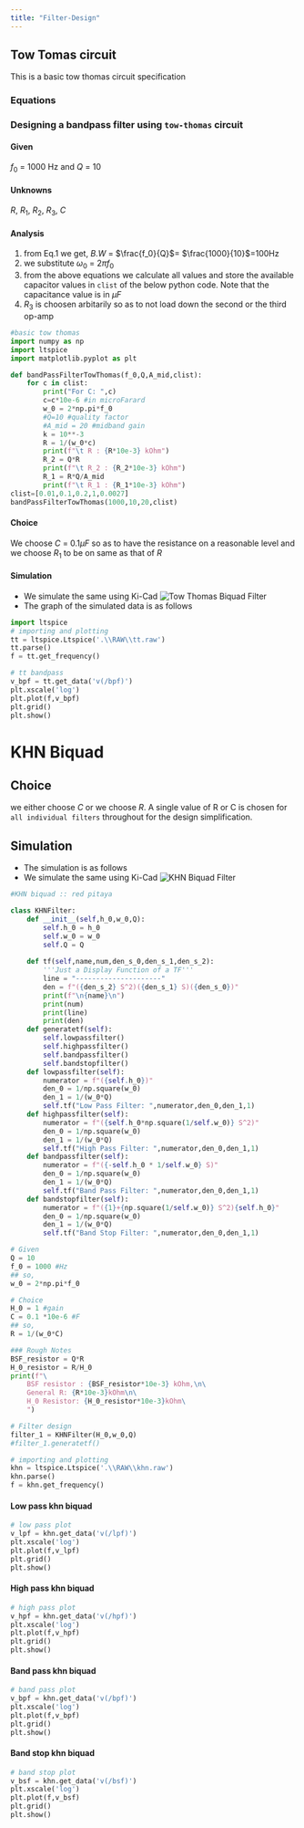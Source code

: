 ```yaml
---
title: "Filter-Design"
---
```


## Tow Tomas circuit
This is a basic tow thomas circuit specification

### Equations
\begin{equation}
    \tag{1}
    Q = \frac{f_0}{B.W}
\end{equation}

\begin{equation}
    \tag{2}
    R = \frac{1}{\omega_0 C}
\end{equation}

\begin{equation}
    \tag{3}
    R_2 = Q R
\end{equation}
\begin{equation}
    \tag{4}
    R_1 = \frac{R Q}{A_{mid}}
\end{equation}


### Designing a bandpass filter using `tow-thomas` circuit

#### Given 

$f_0$ = 1000 Hz and $Q$ = 10

#### Unknowns

$R$, $R_1$, $R_2$, $R_3$, $C$

#### Analysis

1. from Eq.1 we get, $B.W$ = $\frac{f_0}{Q}$= $\frac{1000}{10}$=100Hz
2. we substitute $\omega_0$ = $2\pi f_0$
3. from the above equations we calculate all values and store the available capacitor values in `clist` of the below python code. Note that the capacitance value is in $\mu F$
4. $R_3$ is choosen arbitarily so as to not load down the second or the third op-amp

```python
#basic tow thomas
import numpy as np
import ltspice
import matplotlib.pyplot as plt

def bandPassFilterTowThomas(f_0,Q,A_mid,clist):
    for c in clist:
        print("For C: ",c)
        c=c*10e-6 #in microFarard        
        w_0 = 2*np.pi*f_0
        #Q=10 #quality factor
        #A_mid = 20 #midband gain
        k = 10**-3
        R = 1/(w_0*c)
        print(f"\t R : {R*10e-3} kOhm")
        R_2 = Q*R
        print(f"\t R_2 : {R_2*10e-3} kOhm") 
        R_1 = R*Q/A_mid
        print(f"\t R_1 : {R_1*10e-3} kOhm")
clist=[0.01,0.1,0.2,1,0.0027]
bandPassFilterTowThomas(1000,10,20,clist)
```

#### Choice

We choose $C$ = 0.1$\mu F$ so as to have the resistance on a reasonable level and we choose $R_1$ to be on same as that of $R$

#### Simulation

- We simulate the same using Ki-Cad
![Tow Thomas Biquad Filter](./Schematics/amcd%20class1.svg)
- The graph of the simulated data is as follows

```python
import ltspice
# importing and plotting 
tt = ltspice.Ltspice('.\\RAW\\tt.raw') 
tt.parse() 
f = tt.get_frequency()
```
```python
# tt bandpass
v_bpf = tt.get_data('v(/bpf)')
plt.xscale('log')
plt.plot(f,v_bpf)
plt.grid()
plt.show()
```

# KHN Biquad

## Choice 
we either choose $C$ or we choose $R$. A single value of R or C is chosen for `all individual filters` throughout for the design simplification.

## Simulation
- The simulation is as follows
- We simulate the same using Ki-Cad
![KHN Biquad Filter](./Schematics/KHNbiquad.svg)

```python
#KHN biquad :: red pitaya

class KHNFilter:          
    def __init__(self,h_0,w_0,Q):                
        self.h_0 = h_0
        self.w_0 = w_0
        self.Q = Q        
        
    def tf(self,name,num,den_s_0,den_s_1,den_s_2):
        '''Just a Display Function of a TF'''
        line = "---------------------"
        den = f"({den_s_2} S^2)({den_s_1} S)({den_s_0})"
        print(f"\n{name}\n")
        print(num)            
        print(line)
        print(den)
    def generatetf(self):
        self.lowpassfilter()
        self.highpassfilter()
        self.bandpassfilter()
        self.bandstopfilter()
    def lowpassfilter(self):        
        numerator = f"({self.h_0})"
        den_0 = 1/np.square(w_0)
        den_1 = 1/(w_0*Q)
        self.tf("Low Pass Filter: ",numerator,den_0,den_1,1)   
    def highpassfilter(self):        
        numerator = f"({self.h_0*np.square(1/self.w_0)} S^2)"
        den_0 = 1/np.square(w_0)
        den_1 = 1/(w_0*Q)
        self.tf("High Pass Filter: ",numerator,den_0,den_1,1)
    def bandpassfilter(self):        
        numerator = f"({-self.h_0 * 1/self.w_0} S)"
        den_0 = 1/np.square(w_0)
        den_1 = 1/(w_0*Q)
        self.tf("Band Pass Filter: ",numerator,den_0,den_1,1)
    def bandstopfilter(self):        
        numerator = f"({1}+{np.square(1/self.w_0)} S^2){self.h_0}"
        den_0 = 1/np.square(w_0)
        den_1 = 1/(w_0*Q)
        self.tf("Band Stop Filter: ",numerator,den_0,den_1,1)        

# Given
Q = 10
f_0 = 1000 #Hz
## so,
w_0 = 2*np.pi*f_0

# Choice
H_0 = 1 #gain
C = 0.1 *10e-6 #F
## so,
R = 1/(w_0*C)

### Rough Notes
BSF_resistor = Q*R
H_0_resistor = R/H_0
print(f"\
    BSF resistor : {BSF_resistor*10e-3} kOhm,\n\
    General R: {R*10e-3}kOhm\n\
    H_0 Resistor: {H_0_resistor*10e-3}kOhm\
    ")

# Filter design
filter_1 = KHNFilter(H_0,w_0,Q)
#filter_1.generatetf()

# importing and plotting 
khn = ltspice.Ltspice('.\\RAW\\khn.raw') 
khn.parse() 
f = khn.get_frequency()

```

#### Low pass khn biquad
```python
# low pass plot
v_lpf = khn.get_data('v(/lpf)')
plt.xscale('log')
plt.plot(f,v_lpf)
plt.grid()
plt.show()
```

#### High pass khn biquad

```python
# high pass plot
v_hpf = khn.get_data('v(/hpf)')
plt.xscale('log')
plt.plot(f,v_hpf)
plt.grid()
plt.show()
```

#### Band pass khn biquad

```python
# band pass plot
v_bpf = khn.get_data('v(/bpf)')
plt.xscale('log')
plt.plot(f,v_bpf)
plt.grid()
plt.show()
```

#### Band stop khn biquad

```python
# band stop plot
v_bsf = khn.get_data('v(/bsf)')
plt.xscale('log')
plt.plot(f,v_bsf)
plt.grid()
plt.show()
```